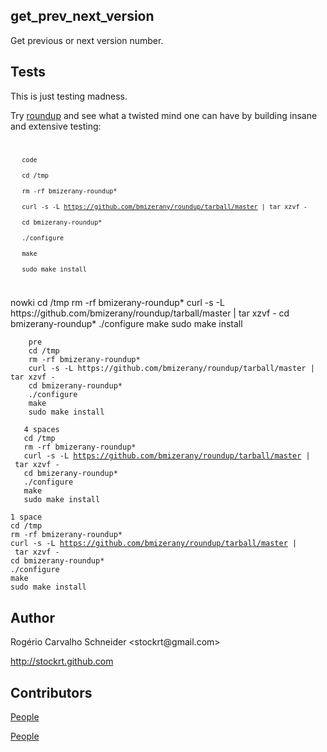 == get_prev_next_version ==

Get previous or next version number.

== Tests ==

This is just testing madness.

Try [http://bmizerany.github.com/roundup roundup] and see what a twisted mind
one can have by building insane and extensive testing:

<code>
    code
    cd /tmp
    rm -rf bmizerany-roundup*
    curl -s -L https://github.com/bmizerany/roundup/tarball/master | tar xzvf -
    cd bmizerany-roundup*
    ./configure
    make
    sudo make install
</code>

<nowiki>
    nowki
    cd /tmp
    rm -rf bmizerany-roundup*
    curl -s -L https://github.com/bmizerany/roundup/tarball/master | tar xzvf -
    cd bmizerany-roundup*
    ./configure
    make
    sudo make install
</nowiki>

<pre>
    pre
    cd /tmp
    rm -rf bmizerany-roundup*
    curl -s -L https://github.com/bmizerany/roundup/tarball/master | tar xzvf -
    cd bmizerany-roundup*
    ./configure
    make
    sudo make install
</pre>

    4 spaces
    cd /tmp
    rm -rf bmizerany-roundup*
    curl -s -L https://github.com/bmizerany/roundup/tarball/master | tar xzvf -
    cd bmizerany-roundup*
    ./configure
    make
    sudo make install

 1 space
 cd /tmp
 rm -rf bmizerany-roundup*
 curl -s -L https://github.com/bmizerany/roundup/tarball/master | tar xzvf -
 cd bmizerany-roundup*
 ./configure
 make
 sudo make install

== Author ==

Rogério Carvalho Schneider <nowiki><stockrt@gmail.com></nowiki>

[http://stockrt.github.com http://stockrt.github.com]

== Contributors ==

[https://github.com/stockrt/test/contributors People]

[https://github.com/stockrt/get_prev_next_version/contributors People]
